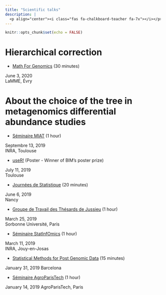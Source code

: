 ```yaml
---
title: "Scientific talks"
description: |
  <p align="center"><i class="fas fa-chalkboard-teacher fa-7x"></i></p>
---
```


```r
knitr::opts_chunk$set(echo = FALSE)
```

# Hierarchical correction

* [Math For Genomics](talks/hierarchicalcorrection_lamme/ "Hierarchical FDR correction") (30 minutes)

<aside>
June 3, 2020 <br>
LaMME, Évry
</aside>

# About the choice of the tree in metagenomics differential abundance studies

* [Séminaire MIAT](talks/impactoftreechoice_miat/ "Impact of tree choice in metagenomics differential abundance studies") (1 hour)

<aside>
Septembre 13, 2019 <br>
INRA, Toulouse
</aside>

* [useR!](posters/user19/index.html "Quantifying the impact of tree choice in metagenomics differential abundance studies with R") (Poster - Winner of BIM's poster prize)

<aside>
July 11, 2019 <br>
Toulouse
</aside>

* [Journées de Statistique](talks/impactoftreechoice_jds/ "Impact of tree choice in metagenomics differential abundance studies") (20 minutes)

<aside>
June 6, 2019 <br>
Nancy
</aside>

* [Groupe de Travail des Thésards de Jussieu](talks/impactoftreechoice_gttjussieu/ "Impact of tree choice in metagenomics differential abundance studies") (1 hour)

<aside>
March 25, 2019 <br>
Sorbonne Université, Paris
</aside>

* [Séminaire StatInfOmics](talks/impactoftreechoice_statinfomics/ "Impact of tree choice in metagenomics differential abundance studies") (1 hour)

<aside>
March 11, 2019 <br>
INRA, Jouy-en-Josas
</aside>

* [Statistical Methods for Post Genomic Data](talks/impactoftreechoice_smpgd/ "Impact of tree choice in metagenomics differential abundance studies") (15 minutes)

<aside>
January 31, 2019
Barcelona
</aside>

* [Séminaire AgroParisTech](talks/impactoftreechoice_agro/impactoftreechoice_agro.html "Impact of tree choice in metagenomics differential abundance studies") (1 hour)

<aside>
January 14, 2019
AgroParisTech, Paris
</aside>